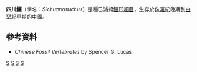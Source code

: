 {{Automatic taxobox
| taxon = Sichuanosuchus
| authority = Peng, 1995
| fossil_range = [[侏羅紀|侏羅紀]]晚期到[[白堊紀|白堊紀]]早期
| image = Sichuanosuchus BW.jpg
| image_caption = 匯東四川鱷的想像圖
| subdivision_ranks = [[種|種]]
| subdivision = 
*'''匯東四川鱷 ''S. huidongensis''''' <br><small>Peng, 1995 ([[模式種|模式種]])</small>
*'''蜀漢四川鱷 ''S. shuhanensis''''' <br><small>Wu ''et al.'', 1997</small>
}}

'''四川鱷'''（學名：''Sichuanosuchus''）是種已滅絕[[鱷形超目|鱷形超目]]，生存於[[侏羅紀|侏羅紀]]晚期到[[白堊紀|白堊紀]]早期的[[中國|中國]]。

==參考資料==
*''Chinese Fossil Vertebrates'' by Spencer G. Lucas
{{偽鱷類|L.}}
{{Taxonbar|from=Q7507465}}

[[Category:原鱷亞目|S]]
[[Category:侏羅紀鱷形類|S]]
[[Category:白堊紀鱷形類|S]]
[[Category:1995年描述的分类群|S]]


{{Paleo-reptile-stub}}
{{Crocodilia-stub}}